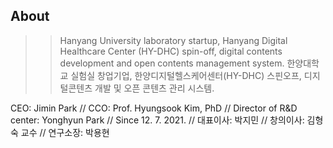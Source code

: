 ## About
>> Hanyang University laboratory startup, Hanyang Digital Healthcare Center (HY-DHC) spin-off, digital contents development and open contents management system.
>> 한양대학교 실험실 창업기업, 한양디지털헬스케어센터(HY-DHC) 스핀오프, 디지털콘텐츠 개발 및 오픈 콘텐츠 관리 시스템.

CEO: Jimin Park // CCO: Prof. Hyungsook Kim, PhD // Director of R&D center: Yonghyun Park // Since 12. 7. 2021.
// 대표이사: 박지민 // 창의이사: 김형숙 교수 // 연구소장: 박용현
